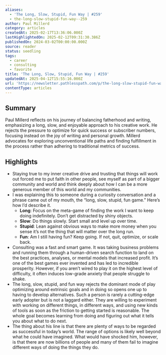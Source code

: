```yaml
---
aliases:
  - 'The Long, Slow, Stupid, Fun Way | #259'
  - the-long-slow-stupid-fun-way--259
author: Paul Millerd
category: articles
createdAt: 2025-02-17T13:36:06.000Z
lastHighlightedOn: 2025-02-12T09:31:30.386Z
publishedOn: 2024-03-02T00:00:00.000Z
source: reader
status: seedling
tags:
  - career
  - consulting
  - favorite
title: 'The Long, Slow, Stupid, Fun Way | #259'
updatedAt: 2025-04-12T15:55:16.000Z
url: 'https://newsletter.pathlesspath.com/p/the-long-slow-stupid-fun-way-259'
contentType: articles
---
```

## Summary

Paul Millerd reflects on his journey of balancing fatherhood and writing, emphasizing a long, slow, and enjoyable approach to his creative work. He rejects the pressure to optimize for quick success or subscriber numbers, focusing instead on the joy of writing and personal growth. Millerd advocates for exploring unconventional life paths and finding fulfillment in the process rather than adhering to traditional metrics of success.

## Highlights

- Staying true to my inner creative drive and trusting that things will work out forced me to put faith in other people, see myself as part of a bigger community and world and think deeply about how I can be a more generous member of this world and my communities.
- I was explaining this to someone during a curiosity conversation and a phrase came out of my mouth, the “long, slow, stupid, fun game.” Here’s how I’d describe it.
  - **Long**: Focus on the meta-game of finding the work I want to keep doing indefinitely. Don’t get distracted by shiny objects.
  - **Slow**: Do things slowly. Start small and level up over time.
  - **Stupid**: Lean against obvious ways to make more money when you sense it’s not the thing that will matter over the long run.
  - **Fun**: Am I still having fun? Keep going. If not, quit, optimize, or scale back.
- Consulting was a fast and smart game. It was taking business problems and running them through a human-driven search function to land on the best practices, analyses, or mental models that increased profit. It’s one of the best games ever invented and has led to incredible prosperity. However, if you aren’t wired to play it on the highest level of difficulty, it often induces low-grade anxiety that people struggle to shake.
- The long, slow, stupid, and fun way rejects the dominant mode of play optimizing around extrinsic goals and in doing so opens one up to having to develop alternatives. Such a person is rarely a cutting-edge early adopter but is not a laggard either. They are willing to experiment with working on different things, in different ways, and using new kinds of tools as soon as the friction to getting started is reasonable. The whole goal becomes learning from doing and figuring out what it tells you about what to do next.
- The thing about his line is that there are plenty of ways to be regarded as successful in today’s world. The range of options is likely well beyond what he could have imagined. What would have shocked him, however, is that there are now billions of people and many of them fail to imagine different ways of doing the things they do.
